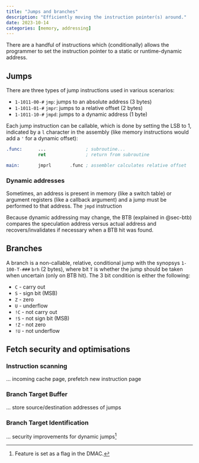 ```yaml
---
title: "Jumps and branches"
description: "Efficiently moving the instruction pointer(s) around."
date: 2023-10-14
categories: [memory, addressing]
---
```


There are a handful of instructions which (conditionally) allows the programmer to set the
instruction pointer to a static or runtime-dynamic address.

## Jumps

There are three types of jump instructions used in various scenarios:

* `1-1011-00-#` `jmp`: jumps to an absolute address (3 bytes)
* `1-1011-01-#` `jmpr`: jumps to a relative offset (2 bytes)
* `1-1011-10-#` `jmpd`: jumps to a dynamic address (1 byte)

Each jump instruction can be callable, which is done by setting the LSB to 1, indicated by a `l`
character in the assembly (like memory instructions would add a `'` for a dynamic offset):

```.asm
.func:      ...               ; subroutine...
            ret               ; return from subroutine

main:       jmprl       .func ; assembler calculates relative offset
```

### Dynamic addresses

Sometimes, an address is present in memory (like a switch table) or argument registers (like a
callback argument) and a jump must be performed to that address. The `jmpd` instruction 

Because dynamic addressing may change, the BTB (explained in @sec-btb) compares the speculation
address versus actual address and recovers/invalidates if necessary when a BTB hit was found.

## Branches

A branch is a non-callable, relative, conditional jump with the synopsys `1-100-T-###` `brh` (2
bytes), where bit `T` is whether the jump should be taken when uncertain (only on BTB hit). The
3 bit condition is either the following:

* `C` - carry out
* `S` - sign bit (MSB)
* `Z` - zero
* `U` - underflow
* `!C` - not carry out
* `!S` - not sign bit (MSB)
* `!Z` - not zero
* `!U` - not underflow

## Fetch security and optimisations

### Instruction scanning

... incoming cache page, prefetch new instruction page

### Branch Target Buffer {#sec-btb}

... store source/destination addresses of jumps

### Branch Target Identification

... security improvements for dynamic jumps[^1]

[^1]: Feature is set as a flag in the DMAC.
